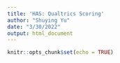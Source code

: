 ```yaml
---
title: 'HAS: Qualtrics Scoring'
author: "Shuying Yu"
date: "3/30/2022"
output: html_document
---
```


```r
knitr::opts_chunk$set(echo = TRUE)
```

